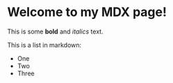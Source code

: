 # Welcome to my MDX page!
 
This is some **bold** and _italics_ text.
 
This is a list in markdown:
 
- One
- Two
- Three

